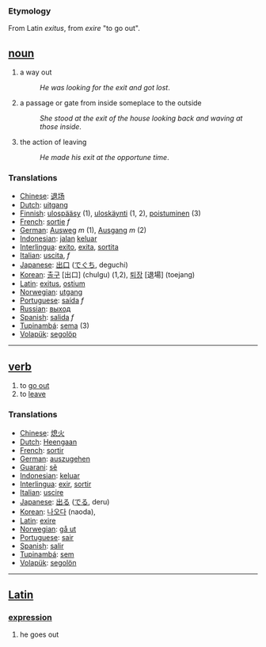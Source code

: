 === Etymology ===
From Latin ''exitus'', from ''exire'' "to go out".


== [[noun]] ==
# a way out
#:''He was looking for the exit and got lost''.
# a passage or gate from inside someplace to the outside
#:''She stood at the exit of the house looking back and waving at those inside''.
# the action of leaving
#:''He made his exit at the opportune time''.

=== Translations ===
*[[Chinese]]: [[退场]]
*[[Dutch]]: [[uitgang]]
*[[Finnish]]: [[ulospääsy]] (1), [[uloskäynti]] (1, 2), [[poistuminen]] (3)
*[[French]]: [[sortie]] ''f''
*[[German]]: [[Ausweg]] ''m'' (1), [[Ausgang]] ''m'' (2)
*[[Indonesian]]: [[jalan]] [[keluar]]
*[[Interlingua]]: [[exito]], [[exita]], [[sortita]]
*[[Italian]]: [[uscita]], ''f''
*[[Japanese]]: [[出口]] ([[でぐち]], deguchi)
*[[Korean]]: [[출구]] [出口] (chulgu) (1,2), [[퇴장]] [退場] (toejang)
*[[Latin]]: [[exitus]], [[ostium]]
*[[Norwegian]]: [[utgang]]
*[[Portuguese]]: [[saída]] ''f''
*[[Russian]]: [[выход]]
*[[Spanish]]: [[salida]] ''f''
*[[Tupinambá]]: [[sema]] (3)
*[[Volapük]]: [[segolöp]]

----

== [[verb]] ==
# to [[go out]]
# to [[leave]]

=== Translations ===
*[[Chinese]]: [[熄火]]
*[[Dutch]]: [[Heengaan]]
*[[French]]: [[sortir]]
*[[German]]: [[auszugehen]]
*[[Guarani]]: [[sẽ]]
*[[Indonesian]]: [[keluar]]
*[[Interlingua]]: [[exir]], [[sortir]]
*[[Italian]]: [[uscire]]
*[[Japanese]]: [[出る]] ([[でる]], deru)
*[[Korean]]: [[나오다]] (naoda), 
*[[Latin]]: [[exire]]
*[[Norwegian]]: [[gå ut]]
*[[Portuguese]]: [[sair]]
*[[Spanish]]: [[salir]]
*[[Tupinambá]]: [[sem]]
*[[Volapük]]: [[segolön]]

----

== [[Latin]] ==
=== [[expression]] ===
# he goes out